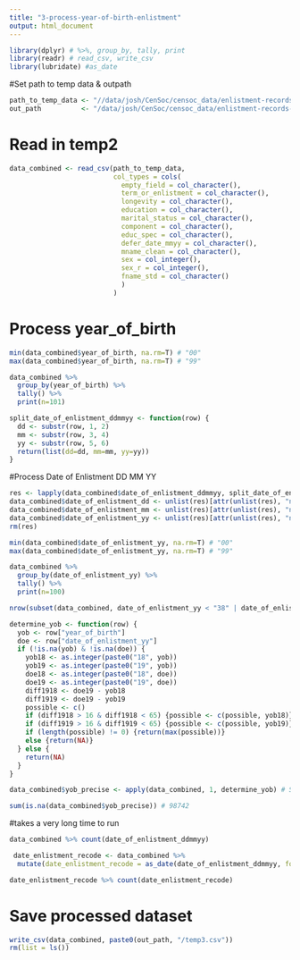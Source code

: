 ```yaml
---
title: "3-process-year-of-birth-enlistment"
output: html_document
---
```



```r
library(dplyr) # %>%, group_by, tally, print
library(readr) # read_csv, write_csv
library(lubridate) #as_date
```

#Set path to temp data & outpath
```r
path_to_temp_data <- "//data/josh/CenSoc/censoc_data/enlistment-records-public/code/awenlistmentcode/temp2.csv"
out_path          <- "/data/josh/CenSoc/censoc_data/enlistment-records-public/code/awenlistmentcode"

```


# Read in temp2
```r
data_combined <- read_csv(path_to_temp_data, 
                          col_types = cols(
                            empty_field = col_character(),
                            term_or_enlistment = col_character(),
                            longevity = col_character(),
                            education = col_character(),
                            marital_status = col_character(),
                            component = col_character(),
                            educ_spec = col_character(),
                            defer_date_mmyy = col_character(),
                            mname_clean = col_character(),
                            sex = col_integer(),
                            sex_r = col_integer(),
                            fname_std = col_character()
                            )
                          )

```

# Process year_of_birth

```r
min(data_combined$year_of_birth, na.rm=T) # "00"
max(data_combined$year_of_birth, na.rm=T) # "99"

data_combined %>%
  group_by(year_of_birth) %>%
  tally() %>%
  print(n=101)

split_date_of_enlistment_ddmmyy <- function(row) {
  dd <- substr(row, 1, 2)
  mm <- substr(row, 3, 4)
  yy <- substr(row, 5, 6)
  return(list(dd=dd, mm=mm, yy=yy))
}
```

#Process Date of Enlistment DD MM YY
```r
res <- lapply(data_combined$date_of_enlistment_ddmmyy, split_date_of_enlistment_ddmmyy) # SLOW
data_combined$date_of_enlistment_dd <- unlist(res)[attr(unlist(res), "names") == "dd"]
data_combined$date_of_enlistment_mm <- unlist(res)[attr(unlist(res), "names") == "mm"]
data_combined$date_of_enlistment_yy <- unlist(res)[attr(unlist(res), "names") == "yy"]
rm(res)

min(data_combined$date_of_enlistment_yy, na.rm=T) # "00"
max(data_combined$date_of_enlistment_yy, na.rm=T) # "99"

data_combined %>%
  group_by(date_of_enlistment_yy) %>%
  tally() %>%
  print(n=100)

nrow(subset(data_combined, date_of_enlistment_yy < "38" | date_of_enlistment_yy > "46")) # 41896

determine_yob <- function(row) {
  yob <- row["year_of_birth"]
  doe <- row["date_of_enlistment_yy"]
  if (!is.na(yob) & !is.na(doe)) {
    yob18 <- as.integer(paste0("18", yob))
    yob19 <- as.integer(paste0("19", yob))
    doe18 <- as.integer(paste0("18", doe))
    doe19 <- as.integer(paste0("19", doe))
    diff1918 <- doe19 - yob18
    diff1919 <- doe19 - yob19
    possible <- c()
    if (diff1918 > 16 & diff1918 < 65) {possible <- c(possible, yob18)}
    if (diff1919 > 16 & diff1919 < 65) {possible <- c(possible, yob19)}
    if (length(possible) != 0) {return(max(possible))}
    else {return(NA)}
  } else {
    return(NA)
  }
}

data_combined$yob_precise <- apply(data_combined, 1, determine_yob) # SLOW

sum(is.na(data_combined$yob_precise)) # 98742
```

#takes a very long time to run

```r
data_combined %>% count(date_of_enlistment_ddmmyy)
```

```r
 date_enlistment_recode <- data_combined %>% 
  mutate(date_enlistment_recode = as_date(date_of_enlistment_ddmmyy, format = "%d%m%Y"))
```

```r
date_enlistment_recode %>% count(date_enlistment_recode)

```

# Save processed dataset
```r
write_csv(data_combined, paste0(out_path, "/temp3.csv"))
rm(list = ls())

```
